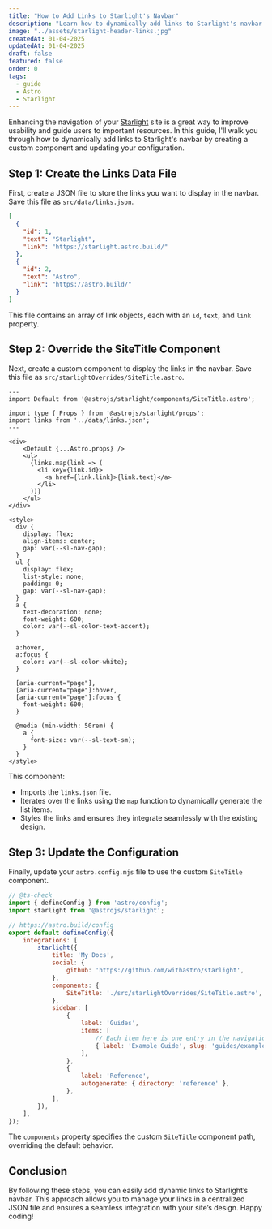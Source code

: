 ```yaml
---
title: "How to Add Links to Starlight's Navbar"
description: "Learn how to dynamically add links to Starlight's navbar."
image: "../assets/starlight-header-links.jpg"
createdAt: 01-04-2025
updatedAt: 01-04-2025
draft: false
featured: false
order: 0
tags:
  - guide
  - Astro
  - Starlight
---
```


Enhancing the navigation of your [Starlight](https://starlight.astro.build/) site is a great way to improve usability and guide users to important resources. In this guide, I'll walk you through how to dynamically add links to Starlight's navbar by creating a custom component and updating your configuration.

## Step 1: Create the Links Data File

First, create a JSON file to store the links you want to display in the navbar. Save this file as `src/data/links.json`.

```json title="links.json"
[
  {
    "id": 1,
    "text": "Starlight",
    "link": "https://starlight.astro.build/"
  },
  {
    "id": 2,
    "text": "Astro",
    "link": "https://astro.build/"
  }
]
```

This file contains an array of link objects, each with an `id`, `text`, and `link` property.

## Step 2: Override the SiteTitle Component

Next, create a custom component to display the links in the navbar. Save this file as `src/starlightOverrides/SiteTitle.astro`.

```astro title="SiteTitle.astro" {5, 11-15}
---
import Default from '@astrojs/starlight/components/SiteTitle.astro';

import type { Props } from '@astrojs/starlight/props';
import links from '../data/links.json';
---

<div>
    <Default {...Astro.props} />
    <ul>
      {links.map(link => (
        <li key={link.id}>
          <a href={link.link}>{link.text}</a>
        </li>
      ))}
    </ul>
</div>

<style>
  div {
    display: flex;
    align-items: center;
    gap: var(--sl-nav-gap);
  }
  ul {
    display: flex;
    list-style: none;
    padding: 0;
    gap: var(--sl-nav-gap);
  }
  a {
    text-decoration: none;
    font-weight: 600;
    color: var(--sl-color-text-accent);
  }

  a:hover,
  a:focus {
    color: var(--sl-color-white);
  }

  [aria-current="page"],
  [aria-current="page"]:hover,
  [aria-current="page"]:focus {
    font-weight: 600;
  }

  @media (min-width: 50rem) {
    a {
      font-size: var(--sl-text-sm);
    }
  }
</style>
```

This component:
- Imports the `links.json` file.
- Iterates over the links using the `map` function to dynamically generate the list items.
- Styles the links and ensures they integrate seamlessly with the existing design.

## Step 3: Update the Configuration

Finally, update your `astro.config.mjs` file to use the custom `SiteTitle` component.

```js title="astro.config.mjs" {13-15}
// @ts-check
import { defineConfig } from 'astro/config';
import starlight from '@astrojs/starlight';

// https://astro.build/config
export default defineConfig({
	integrations: [
		starlight({
			title: 'My Docs',
			social: {
				github: 'https://github.com/withastro/starlight',
			},
			components: {
				SiteTitle: './src/starlightOverrides/SiteTitle.astro',
			},
			sidebar: [
				{
					label: 'Guides',
					items: [
						// Each item here is one entry in the navigation menu.
						{ label: 'Example Guide', slug: 'guides/example' },
					],
				},
				{
					label: 'Reference',
					autogenerate: { directory: 'reference' },
				},
			],
		}),
	],
});
```

The `components` property specifies the custom `SiteTitle` component path, overriding the default behavior.

## Conclusion

By following these steps, you can easily add dynamic links to Starlight’s navbar. This approach allows you to manage your links in a centralized JSON file and ensures a seamless integration with your site’s design. Happy coding!
